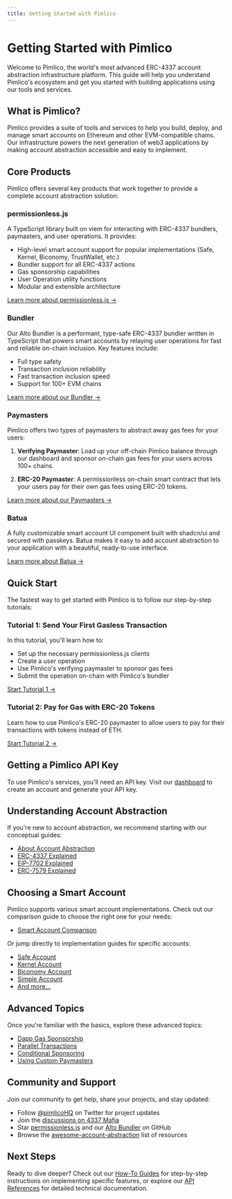 ```yaml
---
title: Getting Started with Pimlico
---
```


# Getting Started with Pimlico

Welcome to Pimlico, the world's most advanced ERC-4337 account abstraction infrastructure platform. This guide will help you understand Pimlico's ecosystem and get you started with building applications using our tools and services.

## What is Pimlico?

Pimlico provides a suite of tools and services to help you build, deploy, and manage smart accounts on Ethereum and other EVM-compatible chains. Our infrastructure powers the next generation of web3 applications by making account abstraction accessible and easy to implement.

## Core Products

Pimlico offers several key products that work together to provide a complete account abstraction solution:

### permissionless.js

A TypeScript library built on viem for interacting with ERC-4337 bundlers, paymasters, and user operations. It provides:

- High-level smart account support for popular implementations (Safe, Kernel, Biconomy, TrustWallet, etc.)
- Bundler support for all ERC-4337 actions
- Gas sponsorship capabilities
- User Operation utility functions
- Modular and extensible architecture

[Learn more about permissionless.js →](/references/permissionless)

### Bundler

Our Alto Bundler is a performant, type-safe ERC-4337 bundler written in TypeScript that powers smart accounts by relaying user operations for fast and reliable on-chain inclusion. Key features include:

- Full type safety
- Transaction inclusion reliability
- Fast transaction inclusion speed
- Support for 100+ EVM chains

[Learn more about our Bundler →](/references/bundler)

### Paymasters

Pimlico offers two types of paymasters to abstract away gas fees for your users:

1. **Verifying Paymaster**: Load up your off-chain Pimlico balance through our dashboard and sponsor on-chain gas fees for your users across 100+ chains.

2. **ERC-20 Paymaster**: A permissionless on-chain smart contract that lets your users pay for their own gas fees using ERC-20 tokens.

[Learn more about our Paymasters →](/references/paymaster)

### Batua

A fully customizable smart account UI component built with shadcn/ui and secured with passkeys. Batua makes it easy to add account abstraction to your application with a beautiful, ready-to-use interface.

[Learn more about Batua →](https://batua.sh/)

## Quick Start

The fastest way to get started with Pimlico is to follow our step-by-step tutorials:

### Tutorial 1: Send Your First Gasless Transaction

In this tutorial, you'll learn how to:
- Set up the necessary permissionless.js clients
- Create a user operation
- Use Pimlico's verifying paymaster to sponsor gas fees
- Submit the operation on-chain with Pimlico's bundler

[Start Tutorial 1 →](/references/permissionless/tutorial/tutorial-1)

### Tutorial 2: Pay for Gas with ERC-20 Tokens

Learn how to use Pimlico's ERC-20 paymaster to allow users to pay for their transactions with tokens instead of ETH.

[Start Tutorial 2 →](/references/permissionless/tutorial/tutorial-2)

## Getting a Pimlico API Key

To use Pimlico's services, you'll need an API key. Visit our [dashboard](https://dashboard.pimlico.io) to create an account and generate your API key.

## Understanding Account Abstraction

If you're new to account abstraction, we recommend starting with our conceptual guides:

- [About Account Abstraction](/guides/conceptual/account-abstraction)
- [ERC-4337 Explained](/guides/conceptual/erc4337)
- [EIP-7702 Explained](/guides/conceptual/eip7702)
- [ERC-7579 Explained](/guides/conceptual/erc7579)

## Choosing a Smart Account

Pimlico supports various smart account implementations. Check out our comparison guide to choose the right one for your needs:

- [Smart Account Comparison](/guides/how-to/accounts/comparison)

Or jump directly to implementation guides for specific accounts:

- [Safe Account](/guides/how-to/accounts/use-safe-account)
- [Kernel Account](/guides/how-to/accounts/use-kernel-account)
- [Biconomy Account](/guides/how-to/accounts/use-biconomy-account)
- [Simple Account](/guides/how-to/accounts/use-simple-account)
- [And more...](/guides/how-to/accounts)

## Advanced Topics

Once you're familiar with the basics, explore these advanced topics:

- [Dapp Gas Sponsorship](/guides/how-to/dapp-gas-sponsorship)
- [Parallel Transactions](/guides/how-to/parallel-transactions)
- [Conditional Sponsoring](/guides/how-to/paymasters/conditional-sponsoring)
- [Using Custom Paymasters](/guides/how-to/paymasters/use-custom-paymaster)

## Community and Support

Join our community to get help, share your projects, and stay updated:

- Follow [@pimlicoHQ](https://twitter.com/pimlicoHQ) on Twitter for project updates
- Join the [discussions on 4337 Mafia](https://t.me/+emlONDb-lXI4ZTFh)
- Star [permissionless.js](https://github.com/pimlicolabs/permissionless.js) and our [Alto Bundler](https://github.com/pimlicolabs/alto) on GitHub
- Browse the [awesome-account-abstraction](https://github.com/4337Mafia/awesome-account-abstraction) list of resources

## Next Steps

Ready to dive deeper? Check out our [How-To Guides](/guides/how-to) for step-by-step instructions on implementing specific features, or explore our [API References](/references) for detailed technical documentation.